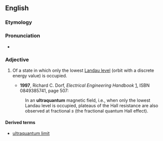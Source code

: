 ==English==
===Etymology===

{{prefix|ultra|quantum}}
===Pronunciation===
*{{IPA|ˌɔltrəˈkwɑntʌm}}

===Adjective===
{{en-adj|-}}

# {{physics}} Of a state in which only the lowest [[Landau level]] (orbit with a discrete energy value) is occupied.
#*'''1997''', Richard C. Dorf, ''Electrical Engineering Handbook'' [http://books.google.com/books?id=qP7HvuakLgEC], ISBN 0849385741, page 507:
#:In an '''ultraquantum''' magnetic field, i.e., when only the lowest Landau level is occupied, plateaus of the Hall resistance are also observed at fractional ''s'' (the fractional quantum Hall effect).

====Derived terms====
*[[ultraquantum limit]]
